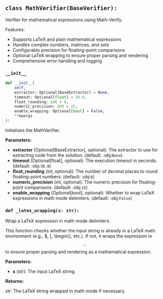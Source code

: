 <a id="camel.verifiers.math_verifier"></a>

<a id="camel.verifiers.math_verifier.MathVerifier"></a>

## `class MathVerifier(BaseVerifier):`

Verifier for mathematical expressions using Math-Verify.

Features:
- Supports LaTeX and plain mathematical expressions
- Handles complex numbers, matrices, and sets
- Configurable precision for floating-point comparisons
- Optional LaTeX wrapping to ensure proper parsing and rendering
- Comprehensive error handling and logging

<a id="camel.verifiers.math_verifier.MathVerifier.__init__"></a>

### `__init__`

```python
def __init__(
    self,
    extractor: Optional[BaseExtractor] = None,
    timeout: Optional[float] = 30.0,
    float_rounding: int = 6,
    numeric_precision: int = 15,
    enable_wrapping: Optional[bool] = False,
    **kwargs
):
```

Initializes the MathVerifier.

**Parameters:**

- **extractor** (Optional[BaseExtractor], optional): The extractor to use for extracting code from the solution. (default: :obj:`None`)
- **timeout** (Optional[float], optional): The execution timeout in seconds. (default: :obj:`30.0`)
- **float_rounding** (int, optional): The number of decimal places to round floating-point numbers. (default: :obj:`6`)
- **numeric_precision** (int, optional): The numeric precision for floating-point comparisons. (default: :obj:`15`)
- **enable_wrapping** (Optional[bool], optional): Whether to wrap LaTeX expressions in math mode delimiters. (default: :obj:`False`)

<a id="camel.verifiers.math_verifier.MathVerifier._latex_wrapping"></a>

### `def _latex_wrapping(s: str):`

Wrap a LaTeX expression in math mode delimiters.

This function checks whether the input string is already in a LaTeX
math environment (e.g., $, \[, \begin{}, etc.). If not, it wraps the
expression in $$...$$ to ensure proper parsing and rendering as a
mathematical expression.

**Parameters:**

- **s** (str): The input LaTeX string.

**Returns:**

  str: The LaTeX string wrapped in math mode if necessary.
